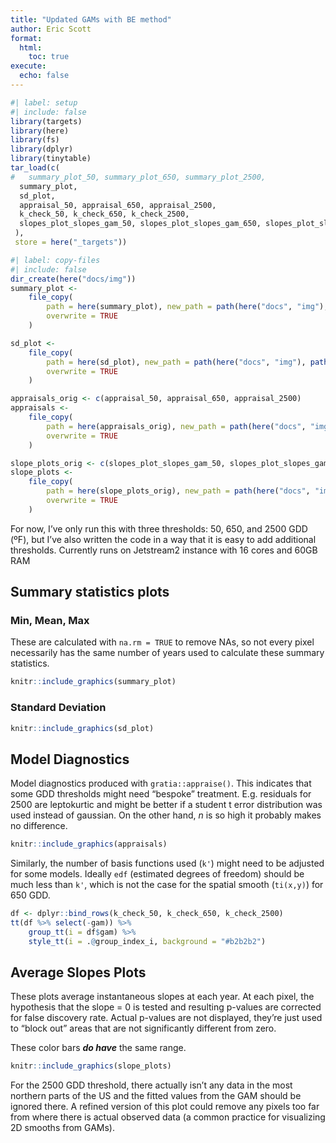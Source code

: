 ```yaml
---
title: "Updated GAMs with BE method"
author: Eric Scott
format: 
  html:
    toc: true
execute: 
  echo: false
---
```


```r
#| label: setup
#| include: false
library(targets)
library(here)
library(fs)
library(dplyr)
library(tinytable)
tar_load(c(
#   summary_plot_50, summary_plot_650, summary_plot_2500,
  summary_plot,
  sd_plot,
  appraisal_50, appraisal_650, appraisal_2500,
  k_check_50, k_check_650, k_check_2500,
  slopes_plot_slopes_gam_50, slopes_plot_slopes_gam_650, slopes_plot_slopes_gam_2500
 ),
 store = here("_targets"))
```

```r
#| label: copy-files
#| include: false
dir_create(here("docs/img"))
summary_plot <- 
    file_copy(
        path = here(summary_plot), new_path = path(here("docs", "img"), path_file(summary_plot)),
        overwrite = TRUE
    )

sd_plot <- 
    file_copy(
        path = here(sd_plot), new_path = path(here("docs", "img"), path_file(sd_plot)),
        overwrite = TRUE
    )

appraisals_orig <- c(appraisal_50, appraisal_650, appraisal_2500)
appraisals <- 
    file_copy(
        path = here(appraisals_orig), new_path = path(here("docs", "img"), path_file(appraisals_orig)),
        overwrite = TRUE
    )

slope_plots_orig <- c(slopes_plot_slopes_gam_50, slopes_plot_slopes_gam_650, slopes_plot_slopes_gam_2500)
slope_plots <- 
    file_copy(
        path = here(slope_plots_orig), new_path = path(here("docs", "img"), path_file(slope_plots_orig)),
        overwrite = TRUE
    )
```

For now, I've only run this with three thresholds: 50, 650, and 2500 GDD (ºF), but I've also written the code in a way that it is easy to add additional thresholds.
Currently runs on Jetstream2 instance with 16 cores and 60GB RAM

## Summary statistics plots

### Min, Mean, Max

::: callout-note
These are calculated with `na.rm = TRUE` to remove NAs, so not every pixel necessarily has the same number of years used to calculate these summary statistics.
:::

```r
knitr::include_graphics(summary_plot)
```

### Standard Deviation

```r
knitr::include_graphics(sd_plot)
```

## Model Diagnostics

Model diagnostics produced with `gratia::appraise()`.
This indicates that some GDD thresholds might need "bespoke" treatment.
E.g. residuals for 2500 are leptokurtic and might be better if a student t error distribution was used instead of gaussian.
On the other hand, $n$ is so high it probably makes no difference.

```r
knitr::include_graphics(appraisals)
```

Similarly, the number of basis functions used (`k'`) might need to be adjusted for some models. 
Ideally `edf` (estimated degrees of freedom) should be much less than `k'`, which is not the case for the spatial smooth (`ti(x,y)`) for 650 GDD.

```r
df <- dplyr::bind_rows(k_check_50, k_check_650, k_check_2500)
tt(df %>% select(-gam)) %>% 
    group_tt(i = df$gam) %>%
    style_tt(i = .@group_index_i, background = "#b2b2b2")
```

## Average Slopes Plots

These plots average instantaneous slopes at each year.  At each pixel, the hypothesis that the slope = 0 is tested and resulting p-values are corrected for false discovery rate.  Actual p-values are not displayed, they're just used to "block out" areas that are not significantly different from zero.

::: callout-important
These color bars ***do have*** the same range.
:::



```r
knitr::include_graphics(slope_plots)
```

::: callout-warning
For the 2500 GDD threshold, there actually isn't any data in the most northern parts of the US and the fitted values from the GAM should be ignored there.  A refined version of this plot could remove any pixels too far from where there is actual observed data (a common practice for visualizing 2D smooths from GAMs).
:::